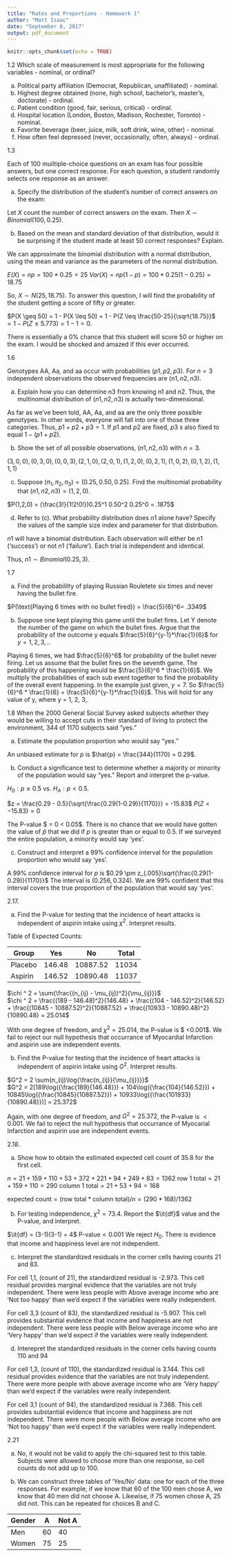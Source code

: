 ---
title: "Rates and Proportions - Homework 1"
author: "Matt Isaac"
date: "September 8, 2017"
output: pdf_document
---

```{r setup, include=FALSE}
knitr::opts_chunk$set(echo = TRUE)
```
1.2
Which scale of measurement is most appropriate for the following variables - nominal, or ordinal?

a.	Political party affiliation (Democrat, Republican, unaffiliated) - nominal.  
b.	Highest degree obtained (none, high school, bachelor's, master's, doctorate) - ordinal.
c.	Patient condition (good, fair, serious, critical) - ordinal.
d.	Hospital location (London, Boston, Madison, Rochester, Toronto) - nominal.
e.	Favorite beverage (beer, juice, milk, soft drink, wine, other) - nominal.
f.	How often feel depressed (never, occasionally, often, always) - ordinal.

1.3

Each of 100 muiltiple-choice questions on an exam has four possible answers, but one correct response. For each question, a student randomly selects one response as an answer.

a.	Specify the distribution of the student's number of correct answers on the exam: 

Let $X$ count the number of correct answers on the exam. Then $X \sim Binomial(100, 0.25)$.

b.	Based on the mean and standard deviation of that distribution, would it be surprising if the student made at least 50 correct responses? Explain.

We can approximate the binomial distribution with a normal distribution, using the mean and variance as the parameters of the normal distribution. 

$E(X) = np = 100 * 0.25 = 25$
$Var(X) = np(1-p) = 100 * 0.25(1 - 0.25) = 18.75$

So, $X \sim N(25, 18.75)$. To answer this question, I will find the probability of the student getting a score of fifty or greater. 

$P(X \geq 50) = 1 - P(X \leq 50) = 1 - P(Z \leq \frac{50-25}{\sqrt{18.75}}$
$= 1 - P(Z \leq 5.773) = 1 - 1 = 0$.

There is essentially a 0% chance that this student will score 50 or higher on the exam. I would be shocked and amazed if this ever occurred. 

1.6

Genotypes AA, Aa, and aa occur with probabilities $(p1, p2, p3)$. For $n = 3$ independent observations the observed frequencies are $(n1, n2, n3)$.

a.	Explain how you can determine n3 from knowing n1 and n2. Thus, the multinomial distribution of $(n1, n2, n3)$ is actually two-dimensional.

As far as we've been told, AA, Aa, and aa are the only three possible genotypes. In other words, everyone will fall into one of those three categories. Thus, $p1 + p2 + p3 = 1$. If $p1$ and $p2$ are fixed, $p3$ s also fixed to equal $1 - (p1 + p2)$. 

b.	Show the set of all possible observations, $(n1, n2, n3)$ with $n = 3$. 

$(3,0,0), (0,3,0), (0,0,3), (2,1,0), (2,0,1), (1,2,0), (0,2,1), (1,0,2), (0,1,2), (1,1,1)$

c.	Suppose $(\pi_1, \pi_2, \pi_3) = (0.25, 0.50, 0.25)$. Find the multinomial probability that $(n1, n2, n3) = (1, 2, 0)$. 

$P(1,2,0) = (\frac{3!}{1!2!0!})0.25^1 0.50^2 0.25^0 = .1875$

d.	Refer to (c). What probability distribution does $n1$ alone have? Specify the values of the sample size index and parameter for that distribution. 
 
$n1$ will have a binomial distribution. Each observation will either be $n1$ ('success') or not $n1$ ('failure'). Each trial is independent and identical. 

Thus, $n1 \sim Binomial(0.25, 3)$.

1.7
  
a. Find the probabililty of playing Russian Rouletete six times and never having the bullet fire. 

$P(\text{Playing 6 times with no bullet fired}) = \frac{5}{6}^6= .3349$ 

b. Suppose one kept playing this game until the bullet fires. Let Y denote the number of the game on which the bullet fires. Argue that the probability of the outcome y equals $\frac{5}{6}^{y-1}*\frac{1}{6}$ for $y = 1,2,3,.$.

Playing 6 times, we had $\frac{5}{6}^6$ for probability of the bullet never firing. Let us assume that the bullet fires on the seventh game. The probability of this happening would be $\frac{5}{6}^6 * \frac{1}{6}$. We multiply the probabilities of each sub event together to find the probability of the overall event happening. In the example just given, $y = 7$. So $\frac{5}{6}^6 * \frac{1}{6} = \frac{5}{6}^{y-1}*\frac{1}{6}$.
This will hold for any value of y, where y = 1, 2, 3,.

1.8
	When the 2000 General Social Survey asked subjects whether they would be willing to accept cuts in their standard of living to protect the environment, 344 of 1170 subjects said "yes."
	
a. Estimate the population proportion who would say "yes."

An unbiased estimate for $p$ is $\hat{p} = \frac{344}{1170} = 0.29$.

b. Conduct a significance test to determine whether a majority or minority of the population would say "yes." Report and interpret the p-value.

$H_0 : p \geq 0.5$ vs. $H_A : p < 0.5$.

$z = \frac{0.29 - 0.5}{\sqrt{\frac{0.29(1-0.29)}{1170}}} = -15.83$
$P(Z < -15.83) = 0$

The P-value $ = 0 < 0.05$. There is no chance that we would have gotten the value of $\hat{p}$ that we did if $p$ is greater than or equal to 0.5. If we surveyed the entire population, a minority would say 'yes'. 

c.	Construct and interpret a 99% confidence interval for the population proportion who would say 'yes'.

A 99% confidence interval for $p$ is $0.29 \pm z_{.005}\sqrt{\frac{0.29(1-0.29)}{1170}}$
The interval is $(0.256, 0.324)$. We are 99% confident that this interval covers the true proportion of the population that would say 'yes'.

2.17.

a. Find the P-value for testing that the incidence of heart attacks is independent of aspirin intake using $\chi^2$. Interpret results.   

Table of Expected Counts:

Group    | Yes   | No      | Total
---------|-------|---------|------
Placebo  |146.48 |10887.52 | 11034 
Aspirin  |146.52 |10890.48 | 11037 

$\chi ^ 2 = \sum{\frac{(n_{ij} - \mu_{ij})^2}{\mu_{ij}}}$  
$\chi ^ 2 = \frac{(189 - 146.48)^2}{146.48} + \frac{(104 - 146.52)^2}{146.52} + \frac{(10845 - 10887.52)^2}{10887.52} + \frac{(10933 - 10890.48)^2}{10890.48} = 25.014$

With one degree of freedom, and $\chi ^ 2 = 25.014$, the P-value is $ <0.001$. We fail to reject our null hypothesis that occurrance of Myocardial Infarction and aspirin use are independent events. 

b. Find the P-value for testing that the incidence of heart attacks is independent of aspirin intake using $G^2$. Interpret results. 

$G^2 = 2 \sum{n_{ij}\log{\frac{n_{ij}}{\mu_{ij}}}}$  
$G^2 = 2[189\log({\frac{189}{146.48}}) + 104\log({\frac{104}{146.52}}) + 10845\log({\frac{10845}{10887.52}}) + 10933\log({\frac{101933}{10890.48}})] = 25.372$

Again, with one degree of freedom, and $G ^2 = 25.372$, the P-value is $< 0.001$. We fail to reject the null hypothesis that occurrance of Myocarial Infarction and aspirin use are independent events. 

2.18.

a. Show how to obtain the estimated expected cell count of 35.8 for the first cell.

$n = 21 + 159 + 110 + 53 + 372 + 221 + 94 + 249 + 83 = 1362$
$\text{row 1 total} = 21 + 159 + 110 = 290$
$\text{column 1 total} = 21 + 53 + 94 = 168$

$\text{expected count} = (\text{row total} * \text{column total}) / n = (290 * 168)/1362$

b. For testing independence, $\chi ^ 2 = 73.4$. Report the $\it{df}$ value and the P-value, and interpret.

$\it{df} = (3-1)(3-1) = 4$
$\text{P-value} < 0.001$ 
We reject $H_0$. There is evidence that income and happiness level are not independent. 

c. Interpret the standardized residuals in the corner cells having counts 21 and 83. 


For cell 1,1, (count of 21), the standardized residual is -2.973. This cell residual provides marginal evidence that the variables are not truly independent. There were less people with Above average income who are 'Not too happy' than we'd expect if the variables were really independent.

For cell 3,3 (count of 83), the standardized residual is -5.907. This cell provides substantial evidence that income and happiness are not independent. There were less people with Below average income who are 'Very happy' than we'd expect if the variables were really independent.


d. Interepret the standardized residuals in the corner cells having counts 110 and 94

For cell 1,3, (count of 110), the standardized residual is 3.144. This cell residual provides evidence that the variables are not truly independent. There were more people with above average income who are 'Very happy' than we'd expect if the variables were really independent.

For cell 3,1 (count of 94), the standardized residual is 7.368. This cell provides substantial evidence that income and happiness are not independent. There were more people with Below average income who are 'Not too happy' than we'd expect if the variables were really independent.


2.21

a. No, it would not be valid to apply the chi-squared test to this table. Subjects were allowed to choose more than one response, so cell counts do not add up to 100. 

b. We can construct three tables of 'Yes/No' data: one for each of the three responses. For example, if we know that 60 of the 100 men chose A, we know that 40 men did not choose A. Likewise, if 75 women chose A, 25 did not. This can be repeated for choices B and C.

Gender | A | Not A
-------|---|-------
Men    |60 | 40
Women  |75 | 25


